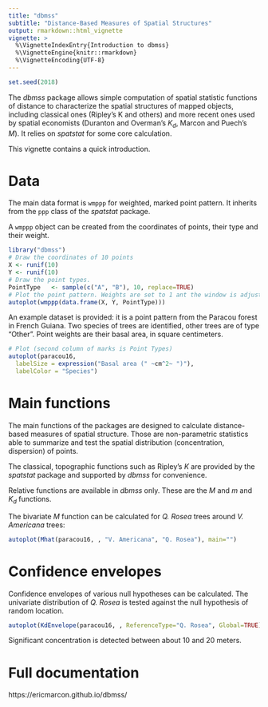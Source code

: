 ```yaml
---
title: "dbmss"
subtitle: "Distance-Based Measures of Spatial Structures"
output: rmarkdown::html_vignette
vignette: >
  %\VignetteIndexEntry{Introduction to dbmss}
  %\VignetteEngine{knitr::rmarkdown}
  %\VignetteEncoding{UTF-8}
---
```


```r
set.seed(2018)
```

The _dbmss_ package allows simple computation of spatial statistic functions of distance to characterize the spatial structures of mapped objects, including classical ones (Ripley's K and others) and more recent ones used by spatial economists (Duranton and Overman's $K_d$, Marcon and Puech's $M$). 
It relies on _spatstat_ for some core calculation.

This vignette contains a quick introduction.

# Data

The main data format is `wmppp` for weighted, marked point pattern.
It inherits from the `ppp` class of the _spatstat_ package.

A `wmppp` object can be created from the coordinates of points, their type and their weight.

```r
library("dbmss")
# Draw the coordinates of 10 points
X <- runif(10)
Y <- runif(10)
# Draw the point types.
PointType   <- sample(c("A", "B"), 10, replace=TRUE)
# Plot the point pattern. Weights are set to 1 ant the window is adjusted
autoplot(wmppp(data.frame(X, Y, PointType)))
```

An example dataset is provided: it is a point pattern from the Paracou forest in French Guiana.
Two species of trees are identified, other trees are of type "Other".
Point weights are their basal area, in square centimeters.

```r
# Plot (second column of marks is Point Types) 
autoplot(paracou16, 
  labelSize = expression("Basal area (" ~cm^2~ ")"), 
  labelColor = "Species")
```

# Main functions

The main functions of the packages are designed to calculate distance-based measures of spatial structure.
Those are non-parametric statistics able to summarize and test the spatial distribution (concentration, dispersion) of points.

The classical, topographic functions such as Ripley's _K_ are provided by the _spatstat_ package and supported by _dbmss_ for convenience.

Relative functions are available in _dbmss_ only.
These are the $M$ and $m$ and $K_d$ functions.

The bivariate $M$ function can be calculated for _Q. Rosea_ trees around _V. Americana_ trees:

```r
autoplot(Mhat(paracou16, , "V. Americana", "Q. Rosea"), main="")
```


# Confidence envelopes

Confidence envelopes of various null hypotheses can be calculated.
The univariate distribution of _Q. Rosea_ is tested against the null hypothesis of random location.

```r
autoplot(KdEnvelope(paracou16, , ReferenceType="Q. Rosea", Global=TRUE), main="")
```

Significant concentration is detected between about 10 and 20 meters.


# Full documentation

https://ericmarcon.github.io/dbmss/ 
